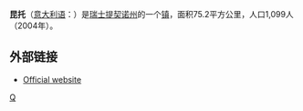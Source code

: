 '''昆托'''（[[意大利语|意大利语]]：'''{{lang|it|Quinto}}'''）是[[瑞士|瑞士]][[提契诺州|提契诺州]]的一个[[瑞士的市镇|镇]]，面积75.2平方公里，人口1,099人（2004年）。

== 外部链接 ==
* [https://web.archive.org/web/20190617040337/http://tiquinto.ch/ Official website] {{it icon}}

{{Authority control}}
{{Switzerland-stub}}

[[Category:提契诺州的市镇|Q]]